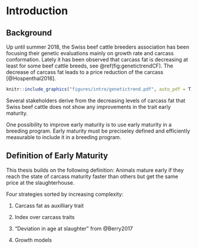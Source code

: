 # Introduction {#intro}

## Background

Up until summer 2018, the Swiss beef cattle breeders association has been focusing their genetic evaluations mainly on growth rate and carcass conformation. 
Lately it has been observed that carcass fat is decreasing at least for some beef cattle breeds, see \@ref(fig:genetictrendCF). The decrease of carcass fat leads to a price reduction of the carcass [@Hospenthal2016].

```r
knitr::include_graphics("figures/intro/genetictrend.pdf", auto_pdf = T)
```

Several stakeholders derive from the decreasing levels of carcass fat that Swiss beef cattle does not show any improvements in the trait early maturity. 


One possibility to improve early maturity is to use early maturity in a breeding program. 
Early maturity must be preciseley defined and efficiently measurable to include it in a breeding program.

## Definition of Early Maturity {#defem}
This thesis builds on the following definition: Animals mature early if they reach the state of carcass maturity faster than others but get the same price at the slaughterhouse.

Four strategies sorted by increasing complexity:

1. Carcass fat as auxilliary trait

2. Index over carcass traits

3. "Deviation in age at slaughter" from @Berry2017

4. Growth models
